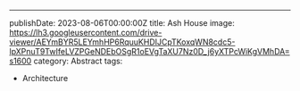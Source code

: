 ---
publishDate: 2023-08-06T00:00:00Z
title: Ash House
image: https://lh3.googleusercontent.com/drive-viewer/AEYmBYR5LEYmhHP6RquuKHDIJCpTKoxqWN8cdc5-lpXPnuT9TwIfeLVZPGeNDEbOSgR1oEVgTaXU7Nz0D_j6yXTPcWiKgVMhDA=s1600
category: Abstract
tags:
  - Architecture

